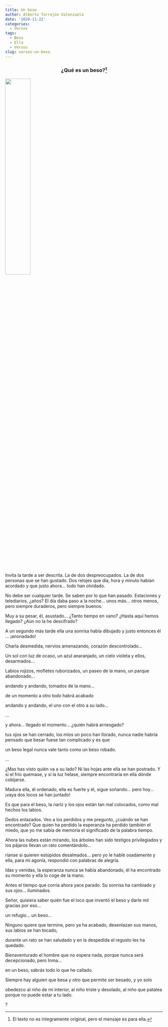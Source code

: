 ```yaml
---
title: Un beso
author: Alberto Torrejón Valenzuela
date: '2020-11-22'
categories:
  - Versos
tags:
  - Beso
  - Ella
  - Versos
slug: versos-un-beso
---
```


<center><h3>**¿Qué es un beso?**^[El texto no es íntegramente original, pero el mensaje es para ella.]</h3></center>

![](/text/2020-11-23-versos-un-beso_files/amni.JPG){width=40% height=40%}

Invita la tarde a ser descrita. La de dos despreocupados. La de dos personas que se han gustado. Dos relojes que día, hora y minuto habían acordado y que justo ahora... todo han olvidado. <br>

No debe ser cualquier tarde. Se saben por lo que han pasado. Estaciones y telediarios, ¿años? El día daba paso a la noche... unos más... otros menos, pero siempre duraderos, pero siempre buenos. <br>

Muy a su pesar, él, asustado... ¿Tanto tiempo en vano? ¿Hasta aquí hemos llegado? ¿Aún no la he descifrado? <br>

A un segundo más tarde ella una sonrisa había dibujado y justo entonces él ... ¡anonadado! <br>

Charla desmedida, nervios amenazando, corazón descontrolado... <br>

Un sol con luz de ocaso, un azul anaranjado, un cielo violeta y ellos, desarmados... <br>

Labios rojizos, mofletes ruborizados, un paseo de la mano, un parque abandonado... <br>

andando y andando, tomados de la mano... <br>

de un momento a otro todo habrá acabado <br>

andando y andando, el uno con el otro a su lado... <br>

... <br>

y ahora... llegado el momento... ¿quién habrá arriesgado? <br>

tus ojos se han cerrado, los míos un poco han llorado, nunca nadie habría pensado que besar fuese tan complicado y es que <br>

un beso legal nunca vale tanto como un beso robado. <br>

... <br>

¿Mas has visto quién va a su lado? Ni las hojas ante ella se han postrado. Y si el frío quemase, y si la luz helase, siempre encontraría en ella dónde cobijarse. <br>

Madura ella, él ordenado, ella es fuerte y él, sigue soñando… pero hoy… ¡vaya dos locos se han juntado! <br>

Es que para el beso, la nariz y los ojos están tan mal colocados, como mal hechos los labios. <br>

Dedos enlazados. Veo a los perdidos y me pregunto, ¿cuándo se han encontrado? Que quien ha perdido la esperanza ha perdido también el miedo, que yo me sabía de memoria el significado de la palabra tiempo. <br>

Ahora las nubes están mirando, los árboles han sido testigos privilegiados y los pájaros llevan un rato comentándolo... <br>

ríanse si quieren estúpidos desalmados... pero yo le hablé osadamente y ella, para mi agonía, respondió con palabras de alegría. <br>

Idas y venidas, la esperanza nunca se había abandonado, él ha encontrado su momento y ella lo coge de la mano. <br>

Antes el tiempo que corría ahora yace parado. Su sonrisa ha cambiado y sus ojos... iluminados. <br>

Señor, quisiera saber quién fue el loco que inventó el beso y darle mil gracias por eso... <br>

un refugio... un beso... <br>

Ninguno quiere que termine, pero ya ha acabado, desenlazan sus manos, sus labios se han tocado, <br>

durante un rato se han saludado y en la despedida el regusto les ha quedado. <br>

Bienaventurado el hombre que no espera nada, porque nunca será decepcionado, pero Inma... <br>

en un beso, sabrás todo lo que he callado. <br>

Siempre hay alguien que besa y otro que permite ser besado, y yo solo <br>

obedezco al niño de mi interior, al niño triste y desolado, al niño que patalea porque no puede estar a tu lado. <br>

?





